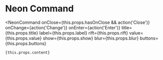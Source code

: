 
# Neon Command

<NeonCommand
    onClose={this.props.hasOnClose && action('Close')}
    onChange={action('Change')}
    onEnter={action('Enter')}
    title={this.props.title}
    label={this.props.label}
    rift={this.props.rift}
    value={this.props.value}
    show={this.props.show}
    blur={this.props.blur}
    buttons={this.props.buttons}
>
    {this.props.content}
</NeonCommand>
